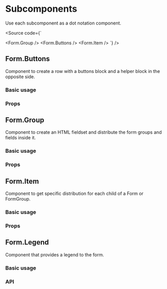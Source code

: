 

<Meta of={FormStories} />

# Subcomponents

Use each subcomponent as a dot notation component.

<Source
  code={`

<Form.Group />
<Form.Buttons />
<Form.Item />
`} />

## Form.Buttons

Component to create a row with a buttons block and a helper block in the opposite side.

### Basic usage

<Canvas of={FormStories.Buttons} />

### Props

<ArgTypes of={FormStories} />

## Form.Group

Component to create an HTML fieldset and distribute the form groups and fields inside it.

### Basic usage

<Canvas of={GroupStories.Group} />

### Props

<ArgTypes of={GroupStories} />

## Form.Item

Component to get specific distribution for each child of a Form or FormGroup.

### Basic usage

<Canvas of={ItemStories.Item} />

### Props

<ArgTypes of={ItemStories} />

## Form.Legend

Component that provides a legend to the form.

### Basic usage

<Canvas of={LegendStories.Legend} />

### API

<ArgTypes of={LegendStories} />
